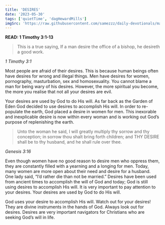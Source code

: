 ```yaml
---
title: 'DESIRES'
date: '2023-05-30'
tags: ['quietTime', 'dagHewardMills']
imgSrc: 'https://raw.githubusercontent.com/samezzz/daily-devotionals/main/images/evangelist-dag.jpg'
---
```


**READ: 1 Timothy 3:1-13**

>This is a true saying, If a man desire the office of a bishop, he desireth a good work. 

*1 Timothy 3:1*

Most people are afraid of their desires. This is because human beings often have desires for wrong and illegal things. Men have desires for women, pornography, masturbation, sex and homosexuality. You cannot blame a man for being wary of his desires. However, the more spiritual you become, the more you realise that not all your desires are evil. 

Your desires are used by God to do His will. As far back as the Garden of Eden God decided to use desires to accomplish His will. In order to re-populate the earth, God placed a desire in women for men. This inexorable and inexplicable desire is now within every woman and is working out God’s purpose of replenishing the earth.

>Unto the woman he said, I will greatly multiply thy sorrow and thy conception; in sorrow thou shalt bring forth children; and THY DESIRE shall be to thy husband, and he shall rule over thee. 

*Genesis 3:16*

Even though women have no good reason to desire men who oppress them, they are constantly filled with a yearning and a longing for men. Today, many women are more open about their need and desire for a husband. One lady said, “I’d rather die than not be married.” Desires have been used from ancient times to accomplish the will of God and today; God is still using desires to accomplish His will. It is very important to pay attention to your desires. Your desires are used by God to do His will. 

God uses your desire to accomplish His will. Watch out for your desires! They are divine instruments in the hands of God. Always look out for desires. Desires are very important navigators for Christians who are seeking God’s will in life.